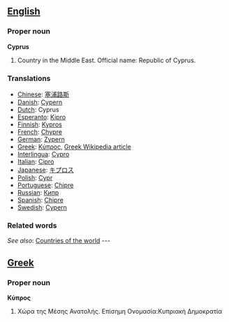 ==[[English]]==
===Proper noun===
'''Cyprus'''

# Country in the Middle East. Official name: Republic of Cyprus.
===Translations===
*[[Chinese]]: [[塞浦路斯]]
*[[Danish]]: [[Cypern]]
*[[Dutch]]: Cyprus
*[[Esperanto]]: [[Kipro]]
*[[Finnish]]: [[Kypros]]
*[[French]]: [[Chypre]]
*[[German]]: [[Zypern]]
*[[Greek]]: [[Κύπρος]], [[el:Κύπρος|Greek Wikipedia article]]
*[[Interlingua]]: [[Cypro]]
*[[Italian]]: [[Cipro]]
*[[Japanese]]: [[キプロス]]
*[[Polish]]: [[Cypr]]
*[[Portuguese]]: [[Chipre]]
*[[Russian]]: [[Кипр]]
*[[Spanish]]: [[Chipre]]
*[[Swedish]]: [[Cypern]]

=== Related words===

''See also'': [[Countries of the world]]
---
==[[Greek]]==
===Proper noun===
'''Κύπρος'''

# Χώρα της Μέσης Ανατολής. Επίσημη Ονομασία:Κυπριακή Δημοκρατία